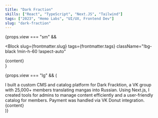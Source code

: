 ```yaml
---
title: "Dark Fraction"
skills: ["React", "TypeScript", "Next.JS", "Tailwind"]
tags: ["2023", "Hemo Labs", "UI/UX, Frontend Dev"]
slug: "dark-fraction"
---
```




{props.view === "sm" &&

<Block
  slug={frontmatter.slug}
  tags={frontmatter.tags}
  className="!bg-black !min-h-60 !aspect-auto"
>
  <div className="absolute top-12 left-12">{content}</div>
</Block>
}

{props.view === "lg" && (

<div className="relative md:rounded-3xl rounded-2xl  overflow-y-auto overflow-x-hidden md:p-11 p-6 flex flex-col bg-black text-neutral-500">
  <Title className="text-white">{frontmatter.title}</Title>
  <TextBlock>
    I built a custom CMS and catalog platform for Dark Fracktion, a VK group
    with 25,000+ members translating mangas into Russian. Using Next.js, I
    created tools for admins to manage content efficiently and a user-friendly
    catalog for members. Payment was handled via VK Donut integration.
  </TextBlock>
  <Skills skills={frontmatter.skills} highlight="hover:text-blue-500" />
  <div className="absolute top-1/2 left-20 md:left-1/2 w-[200%] md:w-full">
    {content}
  </div>
</div>
)}
